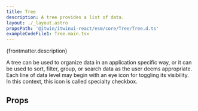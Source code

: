 ```yaml
---
title: Tree
description: A tree provides a list of data.
layout: ./_layout.astro
propsPath: '@itwin/itwinui-react/esm/core/Tree/Tree.d.ts'
exampleCodeFile1: Tree.main.tsx
---
```



<p>{frontmatter.description}</p>

<LiveExample src={frontmatter.exampleCodeFile1} />

A tree can be used to organize data in an application specific way, or it can be used to sort, filter, group, or search data as the user deems appropriate. Each line of data level may begin with an eye icon for toggling its visibility. In this context, this icon is called specialty checkbox.

## Props

<PropsTable path={frontmatter.propsPath} />
